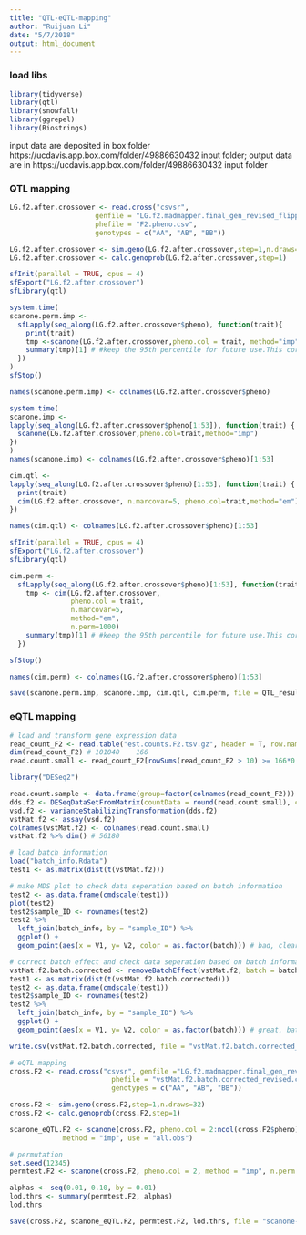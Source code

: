 ```yaml
---
title: "QTL-eQTL-mapping"
author: "Ruijuan Li"
date: "5/7/2018"
output: html_document
---
```


### load libs 
```r
library(tidyverse)
library(qtl) 
library(snowfall) 
library(ggrepel) 
library(Biostrings)   
```

input data are deposited in box folder https://ucdavis.app.box.com/folder/49886630432 input folder; output data are in https://ucdavis.app.box.com/folder/49886630432 input folder

### QTL mapping 
```r
LG.f2.after.crossover <- read.cross("csvsr", 
                     genfile = "LG.f2.madmapper.final_gen_revised_flipped_C05C08.csv", 
                     phefile = "F2.pheno.csv", 
                     genotypes = c("AA", "AB", "BB")) 

LG.f2.after.crossover <- sim.geno(LG.f2.after.crossover,step=1,n.draws=32) 
LG.f2.after.crossover <- calc.genoprob(LG.f2.after.crossover,step=1) 

sfInit(parallel = TRUE, cpus = 4)
sfExport("LG.f2.after.crossover") 
sfLibrary(qtl)

system.time(
scanone.perm.imp <-
  sfLapply(seq_along(LG.f2.after.crossover$pheno), function(trait){
    print(trait)
    tmp <-scanone(LG.f2.after.crossover,pheno.col = trait, method="imp",n.perm=1000, n.cluster = 16)
    summary(tmp)[1] # #keep the 95th percentile for future use.This corresponds to p <0.05
  }) 
)
sfStop()

names(scanone.perm.imp) <- colnames(LG.f2.after.crossover$pheno)

system.time(
scanone.imp <-
lapply(seq_along(LG.f2.after.crossover$pheno[1:53]), function(trait) {
  scanone(LG.f2.after.crossover,pheno.col=trait,method="imp")
})
)
names(scanone.imp) <- colnames(LG.f2.after.crossover$pheno)[1:53]

cim.qtl <-
lapply(seq_along(LG.f2.after.crossover$pheno)[1:53], function(trait) {
  print(trait)
  cim(LG.f2.after.crossover, n.marcovar=5, pheno.col=trait,method="em")
})

names(cim.qtl) <- colnames(LG.f2.after.crossover$pheno)[1:53]

sfInit(parallel = TRUE, cpus = 4)
sfExport("LG.f2.after.crossover")
sfLibrary(qtl)

cim.perm <-
  sfLapply(seq_along(LG.f2.after.crossover$pheno)[1:53], function(trait){
    tmp <- cim(LG.f2.after.crossover,
               pheno.col = trait,
               n.marcovar=5,
               method="em",
               n.perm=1000)
    summary(tmp)[1] # #keep the 95th percentile for future use.This corresponds to p <0.05
  }) 

sfStop() 

names(cim.perm) <- colnames(LG.f2.after.crossover$pheno)[1:53]

save(scanone.perm.imp, scanone.imp, cim.qtl, cim.perm, file = QTL_result_all.Rdata)
```

### eQTL mapping 
```r
# load and transform gene expression data 
read_count_F2 <- read.table("est.counts.F2.tsv.gz", header = T, row.names = 1)
dim(read_count_F2) # 101040    166
read.count.small <- read_count_F2[rowSums(read_count_F2 > 10) >= 166*0.25,]

library("DESeq2")

read.count.sample <- data.frame(group=factor(colnames(read_count_F2)))
dds.f2 <- DESeqDataSetFromMatrix(countData = round(read.count.small), colData = read.count.sample, design = ~ group)
vsd.f2 <- varianceStabilizingTransformation(dds.f2)
vstMat.f2 <- assay(vsd.f2)
colnames(vstMat.f2) <- colnames(read.count.small)
vstMat.f2 %>% dim() # 56180 

# load batch information 
load("batch_info.Rdata")
test1 <- as.matrix(dist(t(vstMat.f2)))  

# make MDS plot to check data seperation based on batch information 
test2 <- as.data.frame(cmdscale(test1))
plot(test2)
test2$sample_ID <- rownames(test2)
test2 %>% 
  left_join(batch_info, by = "sample_ID") %>% 
  ggplot() + 
  geom_point(aes(x = V1, y= V2, color = as.factor(batch))) # bad, clear batch effect   

# correct batch effect and check data seperation based on batch information 
vstMat.f2.batch.corrected <- removeBatchEffect(vstMat.f2, batch = batch_info$batch) 
test1 <- as.matrix(dist(t(vstMat.f2.batch.corrected)))  
test2 <- as.data.frame(cmdscale(test1))
test2$sample_ID <- rownames(test2)
test2 %>% 
  left_join(batch_info, by = "sample_ID") %>% 
  ggplot() + 
  geom_point(aes(x = V1, y= V2, color = as.factor(batch))) # great, batch effect removed 

write.csv(vstMat.f2.batch.corrected, file = "vstMat.f2.batch.corrected_revised.csv") # check the file format to make sure it is the right format for R/qtl package 

# eQTL mapping 
cross.F2 <- read.cross("csvsr", genfile ="LG.f2.madmapper.final_gen_revised_flipped_C05C08.csv", 
                         phefile = "vstMat.f2.batch.corrected_revised.csv", 
                         genotypes = c("AA", "AB", "BB"))    

cross.F2 <- sim.geno(cross.F2,step=1,n.draws=32)   
cross.F2 <- calc.genoprob(cross.F2,step=1) 

scanone_eQTL.F2 <- scanone(cross.F2, pheno.col = 2:ncol(cross.F2$pheno), 
	         method = "imp", use = "all.obs")  

# permutation  
set.seed(12345)   
permtest.F2 <- scanone(cross.F2, pheno.col = 2, method = "imp", n.perm = 10000)  

alphas <- seq(0.01, 0.10, by = 0.01) 
lod.thrs <- summary(permtest.F2, alphas) 
lod.thrs   

save(cross.F2, scanone_eQTL.F2, permtest.F2, lod.thrs, file = "scanone-eqtl_F2_flipped_C05C08.RData")  
```


